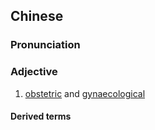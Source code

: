 {{also|妇产}}
==Chinese==
{{zh-forms|s=妇产}}

===Pronunciation===
{{zh-pron
|m=fùchǎn
|c=fu5 caan2
|cat=a
}}

===Adjective===
{{zh-adj}}

# {{lb|zh|attributive}} [[obstetric]] and [[gynaecological]]
#: {{zh-x|婦產 醫院|hospital of '''obstetrics and gynaecology'''}}

====Derived terms====
{{zh-der|婦產科}}